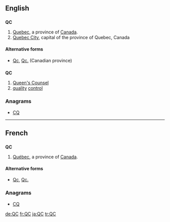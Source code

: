 ==English==

==={{abbreviation-old|en}}===
'''QC'''

# [[Quebec]], a province of [[Canada]].
# [[Quebec City]], capital of the province of Quebec, Canada

====Alternative forms====
* [[Qc]], [[Qc.]] (Canadian province)

==={{initialism-old|en}}===
'''QC'''

# [[Queen's Counsel]]
# [[quality]] [[control]]

===Anagrams===
* [[CQ#English|CQ]] 

----

==French==

==={{abbreviation-old|fr}}===
'''QC'''

# [[Québec]], a province of [[Canada]].

====Alternative forms====
* [[Qc]], [[Qc.]]

===Anagrams===
* [[CQ#French|CQ]]

[[de:QC]]
[[fr:QC]]
[[ja:QC]]
[[tr:QC]]
